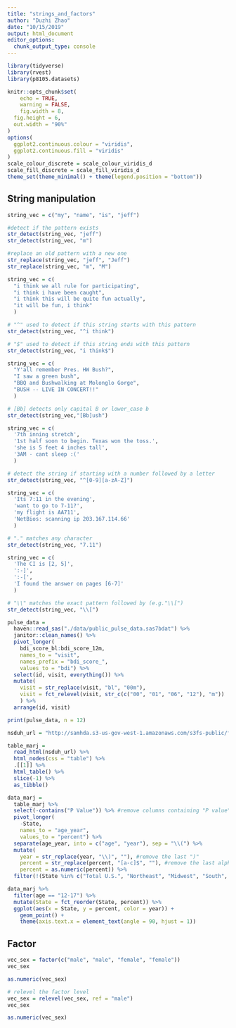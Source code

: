 ```yaml
---
title: "strings_and_factors"
author: "Duzhi Zhao"
date: "10/15/2019"
output: html_document
editor_options: 
  chunk_output_type: console
---
```


```r
library(tidyverse)
library(rvest)
library(p8105.datasets)

knitr::opts_chunk$set(
	echo = TRUE,
	warning = FALSE,
	fig.width = 8, 
  fig.height = 6,
  out.width = "90%"
)
options(
  ggplot2.continuous.colour = "viridis",
  ggplot2.continuous.fill = "viridis"
)
scale_colour_discrete = scale_colour_viridis_d
scale_fill_discrete = scale_fill_viridis_d
theme_set(theme_minimal() + theme(legend.position = "bottom"))
```

## String manipulation

```r
string_vec = c("my", "name", "is", "jeff")

#detect if the pattern exists
str_detect(string_vec, "jeff")
str_detect(string_vec, "m")

```

```r
#replace an old pattern with a new one
str_replace(string_vec, "jeff", "Jeff")
str_replace(string_vec, "m", "M")
```

```r
string_vec = c(
  "i think we all rule for participating",
  "i think i have been caught",
  "i think this will be quite fun actually",
  "it will be fun, i think"
  )

# "^" used to detect if this string starts with this pattern
str_detect(string_vec, "^i think")

# "$" used to detect if this string ends with this pattern
str_detect(string_vec, "i think$")
```

```r
string_vec = c(
  "Y'all remember Pres. HW Bush?",
  "I saw a green bush",
  "BBQ and Bushwalking at Molonglo Gorge",
  "BUSH -- LIVE IN CONCERT!!"
  )

# [Bb] detects only capital B or lower_case b
str_detect(string_vec,"[Bb]ush")
```

```r
string_vec = c(
  '7th inning stretch',
  '1st half soon to begin. Texas won the toss.',
  'she is 5 feet 4 inches tall',
  '3AM - cant sleep :('
  )

# detect the string if starting with a number followed by a letter
str_detect(string_vec, "^[0-9][a-zA-Z]")
```

```r
string_vec = c(
  'Its 7:11 in the evening',
  'want to go to 7-11?',
  'my flight is AA711',
  'NetBios: scanning ip 203.167.114.66'
  )

# "." matches any character
str_detect(string_vec, "7.11")
```

```r
string_vec = c(
  'The CI is [2, 5]',
  ':-]',
  ':-[',
  'I found the answer on pages [6-7]'
  )

# "\\" matches the exact pattern followed by (e.g."\\[")
str_detect(string_vec, "\\[")
```

```r
pulse_data = 
  haven::read_sas("./data/public_pulse_data.sas7bdat") %>%
  janitor::clean_names() %>%
  pivot_longer(
    bdi_score_bl:bdi_score_12m,
    names_to = "visit", 
    names_prefix = "bdi_score_",
    values_to = "bdi") %>%
  select(id, visit, everything()) %>%
  mutate(
    visit = str_replace(visit, "bl", "00m"),
    visit = fct_relevel(visit, str_c(c("00", "01", "06", "12"), "m"))
    ) %>%
  arrange(id, visit)

print(pulse_data, n = 12)
```

```r
nsduh_url = "http://samhda.s3-us-gov-west-1.amazonaws.com/s3fs-public/field-uploads/2k15StateFiles/NSDUHsaeShortTermCHG2015.htm"

table_marj = 
  read_html(nsduh_url) %>% 
  html_nodes(css = "table") %>% 
  .[[1]] %>%
  html_table() %>%
  slice(-1) %>%
  as_tibble()
```

```r
data_marj = 
  table_marj %>%
  select(-contains("P Value")) %>% #remove columns containing "P value" pattern
  pivot_longer(
    -State,
    names_to = "age_year", 
    values_to = "percent") %>%
  separate(age_year, into = c("age", "year"), sep = "\\(") %>%
  mutate(
    year = str_replace(year, "\\)", ""), #remove the last ")"
    percent = str_replace(percent, "[a-c]$", ""), #remove the last alphabet character
    percent = as.numeric(percent)) %>%
  filter(!(State %in% c("Total U.S.", "Northeast", "Midwest", "South", "West")))
```

```r
data_marj %>%
  filter(age == "12-17") %>% 
  mutate(State = fct_reorder(State, percent)) %>% 
  ggplot(aes(x = State, y = percent, color = year)) + 
    geom_point() + 
    theme(axis.text.x = element_text(angle = 90, hjust = 1))
```

## Factor

```r
vec_sex = factor(c("male", "male", "female", "female"))
vec_sex

as.numeric(vec_sex)

# relevel the factor level
vec_sex = relevel(vec_sex, ref = "male")
vec_sex

as.numeric(vec_sex)
```

